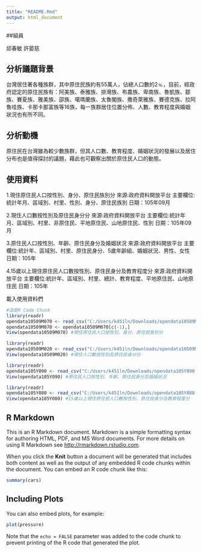```yaml
---
title: "README.Rmd"
output: html_document
---
```

##組員

邱春敏 許晏慈

## 分析議題背景
台灣居住著各種族群，其中原住民族約有55萬人，佔總人口數的2﹪，目前，經政府認定的原住民族有：阿美族、泰雅族、排灣族、布農族、卑南族、魯凱族、鄒族、賽夏族、雅美族、邵族、噶瑪蘭族、太魯閣族、撒奇萊雅族、賽德克族、拉阿魯哇族、卡那卡那富族等16族，每一族群居住位置分佈、人數、教育程度與婚姻狀況也有所不同。

## 分析動機
原住民在台灣雖為較少數族群，但其人口數、教育程度、婚姻狀況的發展以及居住分布也是值得探討的議題，藉此也可觀察出關於原住民人口的動態。

## 使用資料
1.現住原住民人口按性別、身分、原住民族別分 來源:政府資料開放平台 主要欄位:統計年月、區域別、村里、性別、身分、原住民族別 日期：105年09月

2.現住人口數按性別及原住民身分分 來源:政府資料開放平台 主要欄位:統計年月、區域別、村里、非原住民、平地原住民、山地原住民、性別
日期：105年09月

3.原住民人口按性別、年齡、原住民身分及婚姻狀況 來源:政府資料開放平台 主要欄位:統計年、區域別、村里、原住民身分、5歲年齡組、婚姻狀況、男性、女性 日期：105年

4.15歲以上現住原住民人口數按性別、原住民身分及教育程度分 來源:政府資料開放平台 主要欄位:統計年、區域別、村里、總計、教育程度、平地原住民、山地原住民 日期：105年

載入使用資料們
```r
#這是R Code Chunk
library(readr)
opendata10509M070 <- read_csv("C:/Users/k451ln/Downloads/opendata10509M070.csv")
opendata10509M070 <- opendata10509M070[c(-1),]
View(opendata10509M070) #現住原住民人口按性別、身分、原住民族別分

library(readr)
opendata10509M020 <- read_csv("C:/Users/k451ln/Downloads/opendata10509M020.csv")
View(opendata10509M020) #現住人口數按性別及原住民身分分

library(readr)
opendata105Y090 <- read_csv("C:/Users/k451ln/Downloads/opendata105Y090.csv")
View(opendata105Y090) #原住民人口按性別、年齡、原住民身分及婚姻狀況

library(readr)
opendata105Y080 <- read_csv("C:/Users/k451ln/Downloads/opendata105Y080.csv")
View(opendata105Y080) #15歲以上現住原住民人口數按性別、原住民身分及教育程度分
```

## R Markdown

This is an R Markdown document. Markdown is a simple formatting syntax for authoring HTML, PDF, and MS Word documents. For more details on using R Markdown see <http://rmarkdown.rstudio.com>.

When you click the **Knit** button a document will be generated that includes both content as well as the output of any embedded R code chunks within the document. You can embed an R code chunk like this:

```r
summary(cars)
```

## Including Plots

You can also embed plots, for example:

```r
plot(pressure)
```

Note that the `echo = FALSE` parameter was added to the code chunk to prevent printing of the R code that generated the plot.

